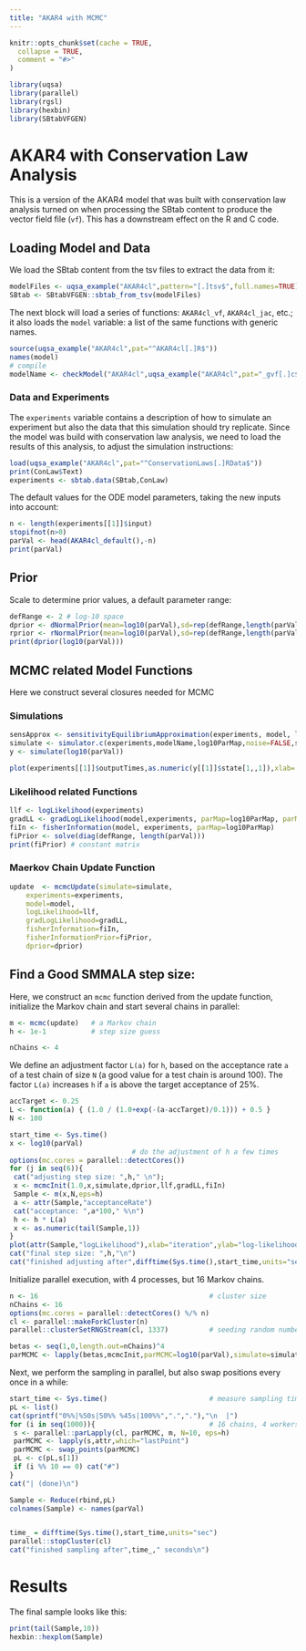 ```yaml
---
title: "AKAR4 with MCMC"
---
```


```r
knitr::opts_chunk$set(cache = TRUE,
  collapse = TRUE,
  comment = "#>"
)
```

```r
library(uqsa)
library(parallel)
library(rgsl)
library(hexbin)
library(SBtabVFGEN)
```

# AKAR4 with Conservation Law Analysis

This is a version of the AKAR4 model that was built with conservation law
analysis turned on when processing the SBtab content to produce the
vector field file (`vf`). This has a downstream effect on the R and C
code.

## Loading Model and Data

We load the SBtab content from the tsv files to extract the data from it:

```r
modelFiles <- uqsa_example("AKAR4cl",pattern="[.]tsv$",full.names=TRUE)
SBtab <- SBtabVFGEN::sbtab_from_tsv(modelFiles)
```

The next block will load a series of functions: `AKAR4cl_vf`, `AKAR4cl_jac`, etc.;
it also loads the `model` variable: a list of the same functions with generic names.

```r
source(uqsa_example("AKAR4cl",pat="^AKAR4cl[.]R$"))
names(model)
# compile
modelName <- checkModel("AKAR4cl",uqsa_example("AKAR4cl",pat="_gvf[.]c$"))
```

### Data and Experiments

The `experiments` variable contains a description of how to simulate
an experiment but also the data that this simulation should try
replicate. Since the model was build with conservation law analysis,
we need to load the results of this analysis, to adjust the simulation
instructions:

```r
load(uqsa_example("AKAR4cl",pat="^ConservationLaws[.]RData$"))
print(ConLaw$Text)
experiments <- sbtab.data(SBtab,ConLaw)
```

The default values for the ODE model parameters, taking the new inputs into account:

```r
n <- length(experiments[[1]]$input)
stopifnot(n>0)
parVal <- head(AKAR4cl_default(),-n)
print(parVal)
```

## Prior

Scale to determine prior values, a default parameter range:

```r
defRange <- 2 # log-10 space
dprior <- dNormalPrior(mean=log10(parVal),sd=rep(defRange,length(parVal)))
rprior <- rNormalPrior(mean=log10(parVal),sd=rep(defRange,length(parVal)))
print(dprior(log10(parVal)))
```

## MCMC related Model Functions

Here we construct several closures needed for MCMC

### Simulations

```r
sensApprox <- sensitivityEquilibriumApproximation(experiments, model, log10ParMap, log10ParMapJac)
simulate <- simulator.c(experiments,modelName,log10ParMap,noise=FALSE,sensApprox)
y <- simulate(log10(parVal))

plot(experiments[[1]]$outputTimes,as.numeric(y[[1]]$state[1,,1]),xlab='time',ylab='AKAR4p', main='state',type='l')
```

### Likelihood related Functions

```r
llf <- logLikelihood(experiments)
gradLL <- gradLogLikelihood(model,experiments, parMap=log10ParMap, parMapJac=log10ParMapJac)
fiIn <- fisherInformation(model, experiments, parMap=log10ParMap)
fiPrior <- solve(diag(defRange, length(parVal)))
print(fiPrior) # constant matrix
```
### Maerkov Chain Update Function

```r
update  <- mcmcUpdate(simulate=simulate,
	experiments=experiments,
	model=model,
	logLikelihood=llf,
	gradLogLikelihood=gradLL,
	fisherInformation=fiIn,
	fisherInformationPrior=fiPrior,
	dprior=dprior)
```

## Find a Good SMMALA step size:

Here, we construct an `mcmc` function derived from the update
function, initialize the Markov chain and start several chains in
parallel:

```r
m <- mcmc(update)   # a Markov chain
h <- 1e-1           # step size guess

nChains <- 4
```

We define an adjustment factor `L(a)` for `h`, based on the acceptance
rate `a` of a test chain of size `N` (a good value for a test chain is
around 100). The factor `L(a)` increases `h` if `a` is above the target
acceptance of 25%.

```r
accTarget <- 0.25
L <- function(a) { (1.0 / (1.0+exp(-(a-accTarget)/0.1))) + 0.5 }
N <- 100

start_time <- Sys.time()
x <- log10(parVal)
                              # do the adjustment of h a few times
options(mc.cores = parallel::detectCores())
for (j in seq(6)){
 cat("adjusting step size: ",h," \n");
 x <- mcmcInit(1.0,x,simulate,dprior,llf,gradLL,fiIn)
 Sample <- m(x,N,eps=h)
 a <- attr(Sample,"acceptanceRate")
 cat("acceptance: ",a*100," %\n")
 h <- h * L(a)
 x <- as.numeric(tail(Sample,1))
}
plot(attr(Sample,"logLikelihood"),xlab="iteration",ylab="log-likelihood",main="small Sample to find a good step size",type='l')
cat("final step size: ",h,"\n")
cat("finished adjusting after",difftime(Sys.time(),start_time,units="sec")," seconds\n")
```

Initialize parallel execution, with 4 processes, but 16 Markov chains.

```r
n <- 16                                          # cluster size
nChains <- 16
options(mc.cores = parallel::detectCores() %/% n)
cl <- parallel::makeForkCluster(n)
parallel::clusterSetRNGStream(cl, 1337)          # seeding random numbers sequences

betas <- seq(1,0,length.out=nChains)^4
parMCMC <- lapply(betas,mcmcInit,parMCMC=log10(parVal),simulate=simulate,dprior=dprior,logLikelihood=llf,gradLogLikelihood=gradLL,fisherInformation=fiIn)
```

Next, we perform the sampling in parallel, but also swap positions every once in a while:

```r

start_time <- Sys.time()                         # measure sampling time
pL <- list()
cat(sprintf("0%%|%50s|50%% %45s|100%%",".","."),"\n  |")
for (i in seq(1000)){                            # 16 chains, 4 workers
 s <- parallel::parLapply(cl, parMCMC, m, N=10, eps=h)
 parMCMC <- lapply(s,attr,which="lastPoint")
 parMCMC <- swap_points(parMCMC)
 pL <- c(pL,s[1])
 if (i %% 10 == 0) cat("#")
}
cat("| (done)\n")

Sample <- Reduce(rbind,pL)
colnames(Sample) <- names(parVal)


time_ = difftime(Sys.time(),start_time,units="sec")
parallel::stopCluster(cl)
cat("finished sampling after",time_," seconds\n")
```

# Results

The final sample looks like this:

```r

print(tail(Sample,10))
hexbin::hexplom(Sample)
```
